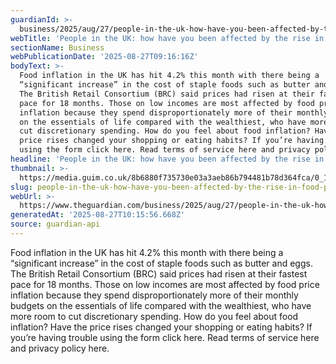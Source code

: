 ```yaml
---
guardianId: >-
  business/2025/aug/27/people-in-the-uk-how-have-you-been-affected-by-the-rise-in-food-prices
webTitle: 'People in the UK: how have you been affected by the rise in food prices?'
sectionName: Business
webPublicationDate: '2025-08-27T09:16:16Z'
bodyText: >-
  Food inflation in the UK has hit 4.2% this month with there being a
  “significant increase” in the cost of staple foods such as butter and eggs.
  The British Retail Consortium (BRC) said prices had risen at their fastest
  pace for 18 months. Those on low incomes are most affected by food price
  inflation because they spend disproportionately more of their monthly budgets
  on the essentials of life compared with the wealthiest, who have more room to
  cut discretionary spending. How do you feel about food inflation? Have the
  price rises changed your shopping or eating habits? If you’re having trouble
  using the form click here. Read terms of service here and privacy policy here.
headline: 'People in the UK: how have you been affected by the rise in food prices?'
thumbnail: >-
  https://media.guim.co.uk/8b6880f735730e03a3aeb86b794481b78d364fca/0_192_2431_1945/500.jpg
slug: people-in-the-uk-how-have-you-been-affected-by-the-rise-in-food-prices
webUrl: >-
  https://www.theguardian.com/business/2025/aug/27/people-in-the-uk-how-have-you-been-affected-by-the-rise-in-food-prices
generatedAt: '2025-08-27T10:15:56.668Z'
source: guardian-api
---
```

Food inflation in the UK has hit 4.2% this month with there being a “significant increase” in the cost of staple foods such as butter and eggs. The British Retail Consortium (BRC) said prices had risen at their fastest pace for 18 months. Those on low incomes are most affected by food price inflation because they spend disproportionately more of their monthly budgets on the essentials of life compared with the wealthiest, who have more room to cut discretionary spending. How do you feel about food inflation? Have the price rises changed your shopping or eating habits? If you’re having trouble using the form click here. Read terms of service here and privacy policy here.
